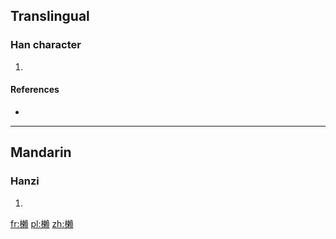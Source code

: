 ==Translingual==

===Han character===
{{Han char|rn=75|rad=木|as=16|sn=20|four=|canj=木木中金 (DDLC)}}

# {{defn|Han|sort=木16}}

====References====
* {{Han ref|kx=0562.040|dkj=15873|hdz=21316.070|uh=6AF4|ud=27380}}

----

==Mandarin==

===Hanzi===
{{cmn-hanzi|pin=[[lài]] ([[lai4]])|wg=lai<sup>4</sup>}}

# {{defn|lang=cmn|sort=木16}}

[[fr:櫴]]
[[pl:櫴]]
[[zh:櫴]]
